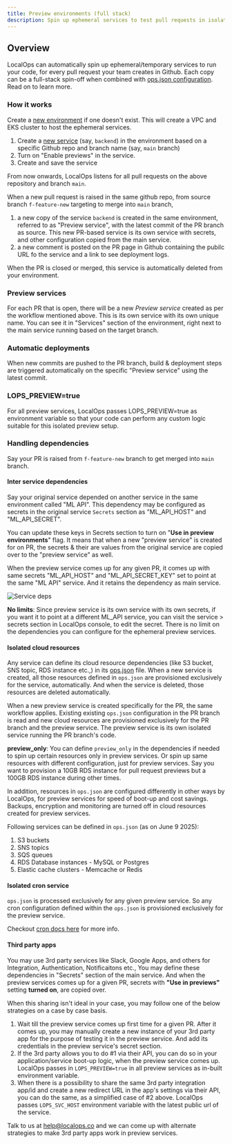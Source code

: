 ```yaml
---
title: Preview environments (full stack)
description: Spin up ephemeral services to test pull requests in isolation
---
```


## Overview

LocalOps can automatically spin up ephemeral/temporary services to run your code, for every pull request your team
creates in Github. Each copy can be a full-stack spin-off when combined with
[ops.json configuration](/environment/services/ops-json). Read on to learn more.

### How it works

Create a [new environment](/environment/create) if one doesn't exist. This will create a VPC and EKS cluster to host the
ephemeral services.

1. Create a [new service](/environment/services/create) (say, `backend`) in the environment based on a specific Github
   repo and branch name (say, `main` branch)
2. Turn on "Enable previews" in the service.
3. Create and save the service

From now onwards, LocalOps listens for all pull requests on the above repository and branch `main`.

When a new pull request is raised in the same github repo, from source branch `f-feature-new` targeting to merge into
`main` branch,

1. a new copy of the service `backend` is created in the same environment, referred to as "Preview service", with the
   latest commit of the PR branch as source. This new PR-based service is its own service with secrets, and other
   configuration copied from the main service.
2. a new comment is posted on the PR page in Github containing the pubilc URL fo the service and a link to see
   deployment logs.

When the PR is closed or merged, this service is automatically deleted from your environment.

### Preview services

For each PR that is open, there will be a new _Preview service_ created as per the workflow mentioned above. This is its
own service with its own unique name. You can see it in "Services" section of the environment, right next to the main
service running based on the target branch.

### Automatic deployments

When new commits are pushed to the PR branch, build & deployment steps are triggered automatically on the specific
"Preview service" using the latest commit.

### LOPS_PREVIEW=true

For all preview services, LocalOps passes LOPS_PREVIEW=true as environment variable so that your code can perform any
custom logic suitable for this isolated preview setup.

### Handling dependencies

Say your PR is raised from `f-feature-new` branch to get merged into `main` branch.

#### Inter service dependencies

Say your original service depended on another service in the same environment called "ML API". This dependency may be
configured as secrets in the original service `Secrets` section as "ML_API_HOST" and "ML_API_SECRET".

You can update these keys in Secrets section to turn on "**Use in preview environments**" flag. It means that when a new
"preview service" is created for on PR, the secrets & their are values from the original service are copied over to the
"preview service" as well.

When the preview service comes up for any given PR, it comes up with same secrets "ML_API_HOST" and "ML_API_SECRET_KEY"
set to point at the same "ML API" service. And it retains the dependency as main service.

![Service deps](/images/preview-service-secrets.png)

**No limits**: Since preview service is its own service with its own secrets, if you want it to point at a different
ML_API service, you can visit the service > secrets section in LocalOps console, to edit the secret. There is no limit
on the dependencies you can configure for the ephemeral preview services.

#### Isolated cloud resources

Any service can define its cloud resource dependencies (like S3 bucket, SNS topic, RDS instance etc.,) in its
[ops.json](/environment/services/ops-json) file. When a new service is created, all those resources defined in
`ops.json` are provisioned exclusively for the service, automatically. And when the service is deleted, those resources
are deleted automatically.

When a new preview service is created specifically for the PR, the same workflow applies. Existing existing `ops.json`
configuration in the PR branch is read and new cloud resources are provisioned exclusively for the PR branch and the
preview service. The preview service is its own isolated service running the PR branch's code.

**preview_only**: You can define `preview_only` in the dependencies if needed to spin up certain resources only in
preview services. Or spin up same resources with different configuration, just for preview services. Say you want to
provision a 10GB RDS instance for pull request previews but a 100GB RDS instance during other times.

In addition, resources in `ops.json` are configured differently in other ways by LocalOps, for preview services for
speed of boot-up and cost savings. Backups, encryption and monitoring are turned off in cloud resources created for
preview services.

Following services can be defined in `ops.json` (as on June 9 2025):

1. S3 buckets
2. SNS topics
3. SQS queues
4. RDS Database instances - MySQL or Postgres
5. Elastic cache clusters - Memcache or Redis

#### Isolated cron service

`ops.json` is processed exclusively for any given preview service. So any cron configuration defined within the
`ops.json` is provisioned exclusively for the preview service.

Checkout [cron docs here](/environment/services/ops-json#configuring-cron-service) for more info.

#### Third party apps

You may use 3rd party services like Slack, Google Apps, and others for Integration, Authentication, Notificaitons etc.,
You may define these dependencies in "Secrets" section of the main service. And when the preview services comes up for a
given PR, secrets with **"Use in previews"** setting **turned on**, are copied over.

When this sharing isn't ideal in your case, you may follow one of the below strategies on a case by case basis.

1. Wait till the preview service comes up first time for a given PR. After it comes up, you may manually create a new
   instance of your 3rd party app for the purpose of testing it in the preview service. And add its credentials in the
   preview service's secret section.
2. If the 3rd party allows you to do #1 via their API, you can do so in your application/service boot-up logic, when the
   preview service comes up. LocalOps passes in `LOPS_PREVIEW=true` in all preview services as in-built environment
   variable.
3. When there is a possibility to share the same 3rd party integration app/id and create a new redirect URL in the app's
   settings via their API, you can do the same, as a simplified case of #2 above. LocalOps passes `LOPS_SVC_HOST`
   environment variable with the latest public url of the service.

Talk to us at help@localops.co and we can come up with alternate strategies to make 3rd party apps work in preview
services.
